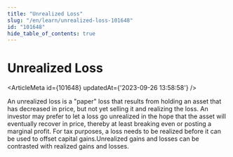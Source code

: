 ```yaml
---
title: "Unrealized Loss"
slug: "/en/learn/unrealized-loss-101648"
id: "101648"
hide_table_of_contents: true
---
```



# Unrealized Loss

<ArticleMeta id={101648} updatedAt={'2023-09-26 13:58:58'} />
<div className='border-solid border-b border-t-0 my-4 border-[var(--ifm-color-gray-300)]' />

An unrealized loss is a "paper" loss that results from holding an asset that has decreased in price, but not yet selling it and realizing the loss. An investor may prefer to let a loss go unrealized in the hope that the asset will eventually recover in price, thereby at least breaking even or posting a marginal profit. For tax purposes, a loss needs to be realized before it can be used to offset capital gains.Unrealized gains and losses can be contrasted with realized gains and losses.
